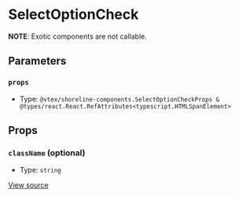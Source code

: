 # SelectOptionCheck

**NOTE**: Exotic components are not callable.

## Parameters

### `props`

- Type: `@vtex/shoreline-components.SelectOptionCheckProps & @types/react.React.RefAttributes<typescript.HTMLSpanElement>`

## Props

### `className` (optional)

- Type: `string`

[View source](https://github.com/vtex/shoreline/blob/4b310ee4d/packages/components/src/select/select-option-check.tsx#L5)
